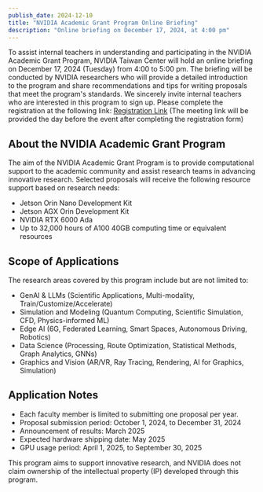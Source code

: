 ```yaml
---
publish_date: 2024-12-10
title: "NVIDIA Academic Grant Program Online Briefing"
description: "Online briefing on December 17, 2024, at 4:00 pm"
---
```


To assist internal teachers in understanding and participating in the NVIDIA Academic Grant Program, NVIDIA Taiwan Center will hold an online briefing on December 17, 2024 (Tuesday) from 4:00 to 5:00 pm. The briefing will be conducted by NVIDIA researchers who will provide a detailed introduction to the program and share recommendations and tips for writing proposals that meet the program's standards.
We sincerely invite internal teachers who are interested in this program to sign up. Please complete the registration at the following link:
[Registration Link](https://forms.gle/6B2Dbe8HUpcMC5jf7) (The meeting link will be provided the day before the event after completing the registration form)

## About the NVIDIA Academic Grant Program

The aim of the NVIDIA Academic Grant Program is to provide computational support to the academic community and assist research teams in advancing innovative research. Selected proposals will receive the following resource support based on research needs:
- Jetson Orin Nano Development Kit
- Jetson AGX Orin Development Kit
- NVIDIA RTX 6000 Ada
- Up to 32,000 hours of A100 40GB computing time or equivalent resources

## Scope of Applications

The research areas covered by this program include but are not limited to:
- GenAI & LLMs (Scientific Applications, Multi-modality, Train/Customize/Accelerate)
- Simulation and Modeling (Quantum Computing, Scientific Simulation, CFD, Physics-informed ML)
- Edge AI (6G, Federated Learning, Smart Spaces, Autonomous Driving, Robotics)
- Data Science (Processing, Route Optimization, Statistical Methods, Graph Analytics, GNNs)
- Graphics and Vision (AR/VR, Ray Tracing, Rendering, AI for Graphics, Simulation)

## Application Notes
- Each faculty member is limited to submitting one proposal per year.
- Proposal submission period: October 1, 2024, to December 31, 2024
- Announcement of results: March 2025
- Expected hardware shipping date: May 2025
- GPU usage period: April 1, 2025, to September 30, 2025

This program aims to support innovative research, and NVIDIA does not claim ownership of the intellectual property (IP) developed through this program.

